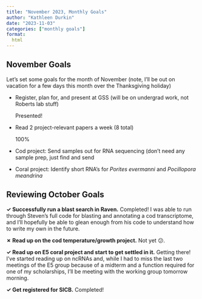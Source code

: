 ```yaml
---
title: "November 2023, Monthly Goals"
author: "Kathleen Durkin"
date: "2023-11-03"
categories: ["monthly goals"]
format:
  html
---
```


## November Goals

Let's set some goals for the month of November (note, I'll be out on vacation for a few days this month over the Thanksgiving holiday)

-   Register, plan for, and present at GSS (will be on undergrad work, not Roberts lab stuff)

    ::: progress
    ::: {.progress-bar role="progressbar" aria-valuenow="100" aria-valuemin="0" aria-valuemax="100" style="width: 100%"}
    Presented!
    :::
    :::

-   Read 2 project-relevant papers a week (8 total)

    ::: progress
    ::: {.progress-bar role="progressbar" aria-valuenow="100" aria-valuemin="0" aria-valuemax="100" style="width: 100%"}
    100%
    :::
    :::

<!-- -->

-   Cod project: Send samples out for RNA sequencing (don't need any sample prep, just find and send

-   Coral project: Identify short RNA's for *Porites evermanni* and *Pocillopora meandrina*

## Reviewing October Goals

**✓ Successfully run a blast search in Raven.** Completed! I was able to run through Steven's full code for blasting and annotating a cod transcriptome, and I'll hopefully be able to glean enough from his code to understand how to write my own in the future.

**✗ Read up on the cod temperature/growth project.** Not yet 😕.

**✓ Read up on E5 coral project and start to get settled in it.** Getting there! I've started reading up on ncRNAs and, while I had to miss the last two meetings of the E5 group because of a midterm and a function required for one of my scholarships, I'll be meeting with the working group tomorrow morning.

**✓ Get registered for SICB.** Completed!
